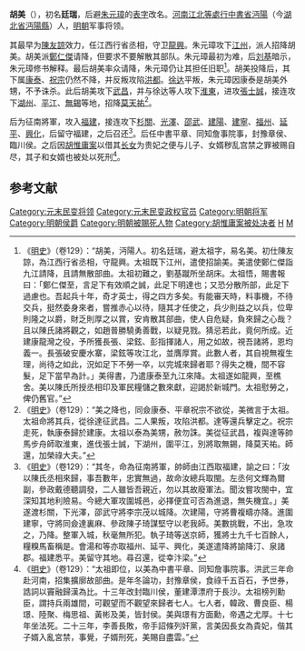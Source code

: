 {{Otheruses|胡美|other=同名或類似名的其它條目描述}}
'''胡美'''（{{bd|？||1384年}}），初名'''廷瑞'''，后避[[朱元璋|朱元璋]]的[[表字|表字]]改名。[[河南江北等處行中書省|河南江北等處行中書省]][[沔陽|沔陽]]（今[[湖北省|湖北省]][[沔陽縣|沔陽縣]]）人，[[明朝|明朝]]军事将领。

其最早为[[陳友諒|陳友諒]]效力，任江西行省丞相，守卫[[龍興|龍興]]。朱元璋攻下[[江州|江州]]，派人招降胡美。胡美派[[鄭仁傑|鄭仁傑]]请降，但要求不要解散其部队。朱元璋最初为难，后[[刘伯温|刘基]]暗示，朱元璋修书解释。最后胡美率众请降，朱元璋仍让其担任旧职<ref>《[[明史|明史]]》（卷129）：“胡美，沔陽人。初名廷瑞，避太祖字，易名美。初仕陳友諒，為江西行省丞相，守龍興。太祖既下江州，遣使招諭美。美遣使鄭仁傑詣九江請降，且請無散部曲。太祖初難之，劉基蹴所坐胡床。太祖悟，賜書報曰：「鄭仁傑至，言足下有效順之誠，此足下明達也；又恐分散所部，此足下過慮也。吾起兵十年，奇才英士，得之四方多矣。有能審天時，料事機，不待交兵，挺然委身來者，嘗推赤心以待，隨其才任使之，兵少則益之以兵，位卑則隆之以爵，財乏則厚之以賞，安肯散其部曲，使人自危疑，負來歸之心哉？且以陳氏諸將觀之，如趙普勝驍勇善戰，以疑見戮。猜忌若此，竟何所成。近建康龍灣之役，予所獲長張、梁鉉、彭指揮諸人，用之如故，視吾諸將，恩均義一。長張破安慶水寨，梁鉉等攻江北，並膺厚賞。此數人者，其自視無複生理，尚待之如此，況如足下不勞一卒，以完城來歸者耶？得失之機，間不容髮，足下當早為計。」美得書，乃遣康泰至九江來降。太祖遂如龍興，至樵舍。美以陳氏所授丞相印及軍民糧儲之數來獻，迎謁於新城門。太祖慰勞之，俾仍舊官。”</ref>。胡美投降后，其下属[[康泰|康泰]]、[[祝宗|祝宗]]仍然不降，并反叛攻陷[[洪都|洪都]]。[[徐达|徐达]]平叛，朱元璋因康泰是胡美外甥，不予诛杀。此后胡美攻下[[武昌|武昌]]，并与徐达等人攻下[[淮東|淮東]]，进攻[[張士誠|張士誠]]，接连攻下[[湖州|湖州]]、[[平江|平江]]、[[無錫|無錫]]等地，招降[[莫天祐|莫天祐]]<ref>《[[明史|明史]]》（卷129）：“美之降也，同僉康泰、平章祝宗不欲從，美微言于太祖。太祖命將其兵，從徐達征武昌。二人果叛，攻陷洪都。達等還兵擊定之。祝宗走死，執康泰歸於建康。太祖以泰為美甥，赦勿誅。美從征武昌，複與達等帥馬步舟師取淮東，進伐張士誠，下湖州，圍平江，別將取無錫，降莫天祐。師還，加榮祿大夫。”</ref>。

后为征南將軍，攻入[[福建|福建]]，接连攻下[[杉關|杉關]]、[[光澤|光澤]]、[[邵武|邵武]]、[[建陽|建陽]]、[[建寧|建寧]]、[[福州|福州]]、[[延平區|延平]]、[[兴化府|興化]]，后留守福建，之后召还<ref>《[[明史|明史]]》（卷129）：“其冬，命為征南將軍，帥師由江西取福建，諭之曰：「汝以陳氏丞相來歸，事吾數年，忠實無過，故命汝總兵取閩。左丞何文輝為爾副，參政戴德聽調發，二人雖皆吾親近，勿以其故廢軍法。聞汝嘗攻閩中，宜深知其地利險易。今總大軍攻圍城邑，必擇便宜可否為進退，無失機宜。」美遂渡杉關，下光澤，邵武守將李宗茂以城降。次建陽，守將曹複疇亦降。進圍建寧，守將同僉達裏麻、參政陳子琦謀堅守以老我師。美數挑戰，不出，急攻之，乃降。整軍入城，秋毫無所犯。執子琦等送京師，獲將士九千七百餘人，糧糗馬畜稱是。會湯和等亦取福州、延平、興化，美遂遣降將諭降汀、泉諸郡。福建悉平。美留守其地。尋召還，從幸汴梁。”</ref>。后任中書平章、同知詹事院事，封豫章侯、臨川侯。之后因[[胡惟庸案|胡惟庸案]]以借其[[胡順妃|长女]]为贵妃之便与儿子、女婿秽乱宫禁之罪被赐自尽，其子和女婿也被处以死刑<ref>《[[明史|明史]]》（卷129）：“太祖即位，以美為中書平章、同知詹事院事。洪武三年命赴河南，招集擴廓故部曲。是年冬論功，封豫章侯，食祿千五百石，予世券，誥詞以竇融歸漢為比。十三年改封臨川侯，董建潭漂府于長沙。太祖榜列勳臣，謂持兵兩雄間，可觀望而不觀望來歸者七人。七人者，韓政、曹良臣、楊璟、陸聚、梅思祖、黃彬及美，皆封侯。美與璟有方面勳，帝遇之尤厚。十七年坐法死。二十三年，李善長敗，帝手詔條列奸黨，言美因長女為貴妃，偕其子婿入亂宮禁，事覺，子婿刑死，美賜自盡雲。”</ref>。

==参考文献==
{{wikisource|明史/卷129}}
<div class="references-small">
<references></references>
</div>

{{DEFAULTSORT:H胡}}
[[Category:元末民变将领|Category:元末民变将领]]
[[Category:元末民变政权官员|Category:元末民变政权官员]]
[[Category:明朝将军|Category:明朝将军]]
[[Category:明朝侯爵|Category:明朝侯爵]]
[[Category:明朝被賜死人物|Category:明朝被賜死人物]]
[[Category:胡惟庸案被处决者|Category:胡惟庸案被处决者]]
[[Category:仙桃人|H]]
[[Category:胡姓|M]]
